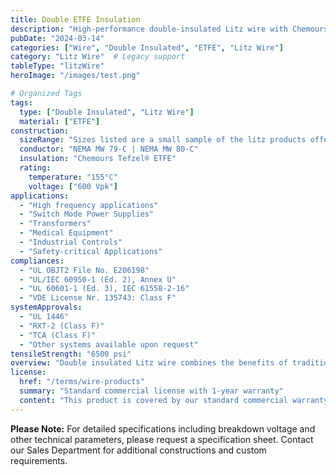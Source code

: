 ```yaml
---
title: Double ETFE Insulation
description: "High-performance double-insulated Litz wire with Chemours Tefzel® ETFE insulation, engineered for high-frequency applications requiring superior insulation properties."
pubDate: "2024-03-14"
categories: ["Wire", "Double Insulated", "ETFE", "Litz Wire"]
category: "Litz Wire"  # Legacy support
tableType: "litzWire"
heroImage: "/images/test.png"

# Organized Tags
tags:
  type: ["Double Insulated", "Litz Wire"]
  material: ["ETFE"]
construction:
  sizeRange: "Sizes listed are a small sample of the litz products offered. Contact the Sales Department."
  conductor: "NEMA MW 79-C | NEMA MW 80-C"
  insulation: "Chemours Tefzel® ETFE"
  rating:
    temperature: "155°C"
    voltage: ["600 Vpk"]
applications:
  - "High frequency applications"
  - "Switch Mode Power Supplies"
  - "Transformers"
  - "Medical Equipment"
  - "Industrial Controls"
  - "Safety-critical Applications"
compliances:
  - "UL OBJT2 File No. E206198"
  - "UL/IEC 60950-1 (Ed. 2), Annex U"
  - "UL 60601-1 (Ed. 3), IEC 61558-2-16"
  - "VDE License Nr. 135743: Class F"
systemApprovals:
  - "UL 1446"
  - "RXT-2 (Class F)"
  - "TCA (Class F)"
  - "Other systems available upon request"
tensileStrength: "6500 psi"
overview: "Double insulated Litz wire combines the benefits of traditional Litz wire construction with enhanced ETFE insulation properties, making it ideal for high-frequency applications requiring reinforced insulation. ETFE insulation provides excellent chemical resistance, high temperature performance, and superior electrical properties."
license:
  href: "/terms/wire-products"
  summary: "Standard commercial license with 1-year warranty"
  content: "This product is covered by our standard commercial warranty for a period of one year from the date of purchase. The warranty covers manufacturing defects and material failures under normal use conditions. Custom modifications or applications outside the specified parameters may void the warranty."
---
```



<DoubleInsulatedLitzTable client:load />

**Please Note:** For detailed specifications including breakdown voltage and other technical parameters, please request a specification sheet. Contact our Sales Department for additional constructions and custom requirements. 